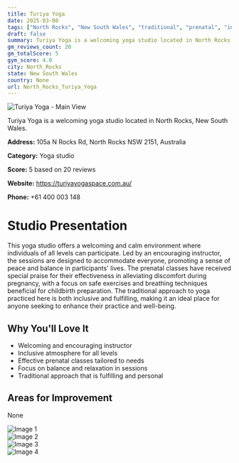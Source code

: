 ```yaml
---
title: Turiya Yoga
date: 2025-03-08
tags: ["North Rocks", "New South Wales", "traditional", "prenatal", "inclusive", "welcoming", "calm", "North Rocks"]  
draft: false
summary: Turiya Yoga is a welcoming yoga studio located in North Rocks, New South Wales.
gm_reviews_count: 20
gm_totalScore: 5
gym_score: 4.0
city: North_Rocks
state: New South Wales
country: None
url: North_Rocks_Turiya_Yoga
---
```


<div className="aspect-[16/9] relative my-8">
  <img 
    src="https://lh5.googleusercontent.com/p/AF1QipM-W1suj2uD-OHNLLnxiqWBivlAB38ddisMFkUt=w1920-h1080-k-no"
    alt="Turiya Yoga - Main View"
    className="object-cover absolute inset-0 w-full h-full rounded-lg"
  />
</div>

Turiya Yoga is a welcoming yoga studio located in North Rocks, New South Wales.

**Address:** 105a N Rocks Rd, North Rocks NSW 2151, Australia

**Category:** Yoga studio

**Score:** 5 based on 20 reviews

**Website:** https://turiyayogaspace.com.au/

**Phone:** +61 400 003 148

# Studio Presentation

This yoga studio offers a welcoming and calm environment where individuals of all levels can participate. Led by an encouraging instructor, the sessions are designed to accommodate everyone, promoting a sense of peace and balance in participants' lives. The prenatal classes have received special praise for their effectiveness in alleviating discomfort during pregnancy, with a focus on safe exercises and breathing techniques beneficial for childbirth preparation. The traditional approach to yoga practiced here is both inclusive and fulfilling, making it an ideal place for anyone seeking to enhance their practice and well-being.


## Why You'll Love It

- Welcoming and encouraging instructor
- Inclusive atmosphere for all levels
- Effective prenatal classes tailored to needs
- Focus on balance and relaxation in sessions
- Traditional approach that is fulfilling and personal

## Areas for Improvement

None

<div className="grid grid-cols-1 xl:grid-cols-2 gap-4 my-8">
<div className="aspect-[4/3] relative"><img src="https://lh5.googleusercontent.com/p/AF1QipMIckr8XWjwswWCr97Kyp8Q291yFnUGCXYKzIf9=w1920-h1080-k-no" alt="Image 1" className="object-cover absolute inset-0 w-full h-full rounded-lg" /></div>
<div className="aspect-[4/3] relative"><img src="https://lh5.googleusercontent.com/p/AF1QipPp8XMUH3G6QH7dgFkUqZdv9GVPxxl1Wz56yXxS=w1920-h1080-k-no" alt="Image 2" className="object-cover absolute inset-0 w-full h-full rounded-lg" /></div>
<div className="aspect-[4/3] relative"><img src="https://lh5.googleusercontent.com/p/AF1QipOlSR89Ndgin1VLNVqRJzCw77dQE-JndahqJXDe=w1920-h1080-k-no" alt="Image 3" className="object-cover absolute inset-0 w-full h-full rounded-lg" /></div>
<div className="aspect-[4/3] relative"><img src="https://lh5.googleusercontent.com/p/AF1QipMZD5Id037uLZ85jjLmankisC_KzJLLGvmdN1gM=w1920-h1080-k-no" alt="Image 4" className="object-cover absolute inset-0 w-full h-full rounded-lg" /></div>
</div>